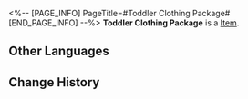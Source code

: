 <%-- [PAGE_INFO]
PageTitle=#Toddler Clothing Package#
[END_PAGE_INFO] --%>
{{Item Infobox
|title       = Toddler Clothing Package
|id          = 140096
|image       = Item Toddler Clothing Package.png
|type        = 
|invCategory = Missions
|rarity      = 3
|effect      = 
|description = One of the anonymous packages delivered to the clinic.
}}
{{Description|1=''"Soft and breathable, our quality clothing is designed to protect your baby from sweat. Perfect for silky-smooth skin."''}}
'''Toddler Clothing Package''' is a [[Item]].

==Other Languages==
{{Other Languages
|en   = Toddler Clothing Package
|zhs  = 装有幼儿衣物的包裹
|zht  = 裝有幼兒衣物的包裹
|ja   = 幼児用の服が入ってる小包
|ko   = 어린이 옷이 든 보따리
|es   = Paquete con ropa para bebés
|fr   = Paquet de vêtements pour tout-petits
|ru   = Коробка детской одежды
|th   = พัสดุที่บรรจุเสื้อผ้าเด็ก
|vi   = Gói Hàng Chứa Áo Sơ Sinh
|de   = Paket mit Kleinkindbekleidung
|id   = Paket Pakaian Anak
|pt   = Pacote de Roupas de Criança
}}

==Change History==
{{Change History|2.0}}